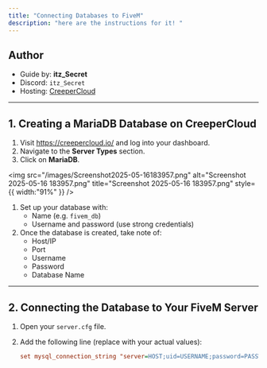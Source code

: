 ```yaml
---
title: "Connecting Databases to FiveM"
description: "here are the instructions for it! "
---
```


## Author

- Guide by: **itz_Secret**
- Discord: `itz_Secret`
- Hosting: [CreeperCloud](https://creepercloud.io/)

---

## 1. Creating a MariaDB Database on CreeperCloud

1. Visit https://creepercloud.io/ and log into your dashboard.
2. Navigate to the **Server Types** section.
3. Click on **MariaDB**.

<img
  src="/images/Screenshot2025-05-16183957.png"
  alt="Screenshot 2025-05-16 183957.png"
  title="Screenshot 2025-05-16 183957.png"
  style={{ width:"91%" }}
/>

1. Set up your database with:
   - Name (e.g. `fivem_db`)
   - Username and password (use strong credentials)
2. Once the database is created, take note of:
   - Host/IP
   - Port
   - Username
   - Password
   - Database Name

---

## 2. Connecting the Database to Your FiveM Server

1. Open your `server.cfg` file.
2. Add the following line (replace with your actual values):

   ```cfg
   set mysql_connection_string "server=HOST;uid=USERNAME;password=PASSWORD;database=DBNAME"
   ```